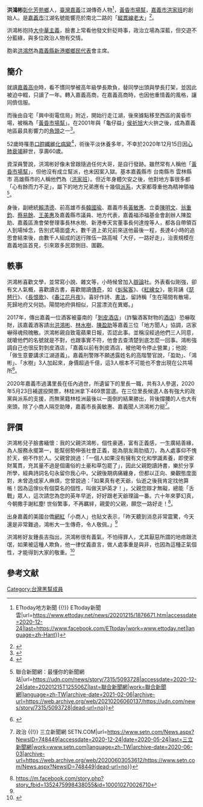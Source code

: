 '''洪鴻彬'''{{BD|1960年||2020年|12月15日|catIdx=Hong}}[[芳苑鄉|彰化芳苑鄉]]人，[[臺灣|臺灣]][[嘉義|嘉義]]江湖傳奇人物<ref name="#1">{{Cite web|title=嘉義聞人洪鴻彬過世享壽61歲 網紅「小商人」發文悼念 {{!}} ETtoday地方新聞 {{!}} ETtoday新聞雲|url=https://www.ettoday.net/news/20201215/1876671.htm|accessdate=2020-12-24|last=https://www.facebook.com/ETtoday|work=www.ettoday.net|language=zh-Hant}}</ref>，[[黃昏市場幫|黃昏市場幫]]，[[黃昏市場幫|嘉義市洪家班]]的創始人。是[[嘉義市|嘉義市]]江湖名號能響亮於南北二路的「[[臺灣黑幫#縱貫線大哥、海線大哥|縱貫線老大]]」<ref>{{Cite web|title=嘉義地方聞人洪鴻彬驚傳病逝 享壽61歲 - 社會|url=https://news.ltn.com.tw/news/society/breakingnews/3381629|accessdate=2020-12-23|date=2020-12-15|last=自由時報電子報|work=自由時報電子報|language=zh-TW|archive-date=2020-12-22|archive-url=https://web.archive.org/web/20201222101031/https://news.ltn.com.tw/news/society/breakingnews/3381629|dead-url=no}}</ref>。

洪鴻彬抱持[[大中華主義|大中華主義]]，臉書上常看他發文針砭時事，政治立場為深藍，但交遊不分藍綠，與多位政治人物有交情。

胞弟[[洪鴻然|洪鴻然]]為[[嘉義縣|嘉義縣]][[新港鄉|新港鄉]][[鄉民代表|鄉民代表]]會主席。

== 簡介 ==
就讀[[嘉義高中|嘉義高中]]時，看不慣同學被高年級學長欺負，替同學出頭與學長打架，並因此被迫中輟，只讀了一年。轉入嘉義高商，在嘉義高商時，也因他重情義的風格，讓同儕信服。

而後由自宅「興中街電信局」附近，開始行走江湖，後來據點移至西區的黃昏市場，被稱為「[[黃昏市場幫|黃昏市場幫]]」。在2001年與「龜仔益」[[侯祈旭|侯祈旭]]大火拚之後，成為嘉義地區最具影響力的[[角頭|角頭]]之一<ref>{{Cite web|title=《時報周刊》嘉義黑幫喋血 小藥蟲23槍轟了黑道大哥 - 時周精選|url=https://www.chinatimes.com/newspapers/20150911002316-260603?chdtv|accessdate=2020-12-23|last=中時新聞網|work=中時新聞網|language=zh-TW}}</ref>。

52歲時罹患[[口腔癌|口腔纖維化病變]]<ref>{{Cite web|title=嘉義聞人洪鴻彬告別式 200名「厝內ㄟ兄弟姐妹」三跪九叩拜別「大仔」 - 生活|url=https://news.ltn.com.tw/news/life/breakingnews/3412824|accessdate=2021-01-16|date=2021-01-16|last=自由時報電子報|work=自由時報電子報|language=zh-TW|archive-date=2021-01-22|archive-url=https://web.archive.org/web/20210122001233/https://news.ltn.com.tw/news/life/breakingnews/3412824|dead-url=no}}</ref>，術後平淡休養多年，不幸於2020年12月15日因[[心肺衰竭|心肺衰竭]]辭世，享壽60歲。

資深員警說，洪鴻彬好像未曾跟隨過任何大哥，是自行發跡。雖然常有人稱他「[[黃昏市場幫|黃昏市場幫]]」，但他沒有成立幫派，也未因案入獄。基本嘉義縣市 台南縣市 雲林縣市 高雄縣市的人稱他們為（[[黃昏市場幫|洪家班]]）。但近年身體欠安之後，他對地方事很多都「心有餘而力不足」，屬下的地方兄弟應有十幾個[[派系|派系]]，大家都尊重他為精神領袖<ref>{{Cite web|title=嘉義市地方大哥「鴻彬」今晨過世 享壽61歲 {{!}} 聯合新聞網：最懂你的新聞網站|url=https://udn.com/news/story/7315/5093728|accessdate=2020-12-24|date=20201215T125506Z|last=聯合新聞網|work=聯合新聞網|language=zh-TW|archive-date=2021-02-06|archive-url=https://web.archive.org/web/20210206060137/https://udn.com/news/story/7315/5093728|dead-url=no}}</ref>。

身後，副總統[[賴清德|賴清德]]、前高雄市長[[韓國瑜|韓國瑜]]、嘉義市長[[黃敏惠|黃敏惠]]、立委[[陳明文|陳明文]]、[[翁重鈞|翁重鈞]]、[[蔡易餘|蔡易餘]]、[[王美惠|王美惠]]及嘉義縣市議員、地方代表，嘉義福添福基金會創辦人陳盈助、嘉義區漁會榮譽理事長林水樹、新港奉天宮董事長何達煌等人，都各自帶領百人到場悼念，告別式場面盛大，數千道上弟兄前來送他最後一程，長達4小時的追思會結束後，由數千人組成的送行隊伍一路高喊「大仔，一路好走」，治喪規模在嘉義地區首見，引來眾多民眾側目、圍觀。

== 軼事 ==
洪鴻彬喜歡文學，並常寫小說、雜文等，小時候曾加入[[辯論|辯論]]社。外表看似剛強，卻有文人氣概，喜歡讀古書，喜歡閱讀[[傳奇|傳奇]]，如《[[虯髯客|虯髯客]]》、《[[紅線女|紅線女]]》，能背誦《[[琵琶行|琵琶行]]》、《[[長恨歌|長恨歌]]》、《[[春江花月夜|春江花月夜]]》。喜好作詩、[[書法|書法]]，留詩稱「生在陽間有散場，死歸地府又何妨。陽間地府俱相似，只當漂流在異鄉。」

2017年，傳出嘉義一位酒客被臺南的「[[剝皮酒店|剝皮酒店]]」（詐騙酒客財物的[[酒店_(娛樂場所)|酒店]]）恐嚇取財，該嘉義酒客請出[[洪鴻彬|洪鴻彬]]、[[林水樹|林水樹]]、[[陳盈助|陳盈助]]等嘉義三位「地方聞人」協調，店家嚇得魂飛魄散。洪鴻彬親自致電蘋果日報，否認此事。並稱沒經過他們三人同意，就嗆他們的名號就是不對，也跟事實不符，他會去查清楚到底怎麼一回事。鴻彬強調自己也很反對剝皮酒店，「嘉義以前有剝皮酒店，被他喝令停止營業」；他說:「做生意要講求江湖道義」。嘉義刑警隊不願透露姓名的高階警官說，「盈助」、「鴻彬」、「水樹」3人加起來，身價超過千億，這3人根本不可能也不會出現在公共場所<ref>{{Cite web|title=酒店妹坑殺酒客 嘉義聞人：疑遭冒名喬事 ｜ 蘋果新聞網 ｜ 蘋果日報|url=https://tw.appledaily.com/local/20170820/TW56CD2IXER4Y7OMP42LTDF5KA/|accessdate=2020-12-19|work=蘋果新聞網|language=zh-tw}}</ref>。

2020年嘉義市過溝里長在任內過世，所遺留下的里長一職，共有3人參選，2020年5月23日補選投開票，林桂洲拿下469票當選。在三位里長候選人各有強大的政黨與派系的支援，而無黨籍林桂洲最後以一面倒的結果勝出，背後撐腰的人也大有來頭，除了小商人隔空助陣，嘉義市長黃敏惠、嘉義聞人洪鴻彬力挺<ref>{{Cite web|title=嘉義選舉秘辛 小商人夢境文解密…網狂推：在地人才懂眉角 {{!}} 政治 {{!}} 三立新聞網 SETN.COM|url=https://www.setn.com/News.aspx?NewsID=748449|accessdate=2020-12-24|date=2020-05-24|last=三立新聞網|work=www.setn.com|language=zh-TW|archive-date=2020-06-03|archive-url=https://web.archive.org/web/20200603053612/https://www.setn.com/News.aspx?NewsID=748449|dead-url=no}}</ref>。

==評價==
洪鴻彬兒子臉書緬懷：我的父親洪鴻彬，個性豪邁，富有正義感，一生廣結善緣，為人服務永擺第一，能幫弱勢伸張社會正義，能為朋友兩肋插刀，為人處事仰不愧於天，俯不怍於人。父親曾說過：「一個人如果沒有擁有文化和學識素養，即使家財萬貫，充其量不過是個庸俗的土豪和草包罷了」，因此父親飽讀詩書，樂於分享所學，經典詩詞名句永留你我心中。父親後期病痛纏身，但都以正向、樂觀態度面對，未曾造成家人麻煩，您曾說過：「如果真有老天爺，仙逝之後我肯定找他算帳！因為這傢伙有個莫名的個性，叫做天妒英才！」，父親您辯才無礙，總能「舌戰」眾人，這次請您為您的英年早逝，好好跟老天爺理論一番。六十年來夢幻真，今朝撒手謝紅塵! 世俗繁事，不再羈絆，親愛的父親，願您一路好走！<ref>https://m.facebook.com/story.php?story_fbid=1352475998438055&id=100010270026710</ref>。

出身嘉義的美國台僑[[網紅|網紅]]「小商人」也貼文表示，「昨天聽到消息非常震驚，今天還是非常難過，鴻彬大一生傳奇，令人敬佩。」<ref name="#1"/>

洪鴻彬好友鍾長吉指出，洪鴻彬很有義氣，不怕得罪人，尤其厭惡所謂的地痞跟流氓，如果被這種人欺負，他一律仗義直言，做人處事重是與非，也因為這種正氣個性，才能得到大家的敬重。<ref>{{Cite web|title=嘉義聞人鴻彬大出殯 近萬人送終 - 地方新聞|url=https://www.chinatimes.com/newspapers/20210117000484-260107|accessdate=2021-01-19|last=中時新聞網|work=中時新聞網|language=zh-TW}}</ref>

== 參考文献 ==
{{Reflist|30em}}
{{DEFAULTSORT:洪鴻彬}}
[[Category:台灣黑幫成員|Category:台灣黑幫成員]]